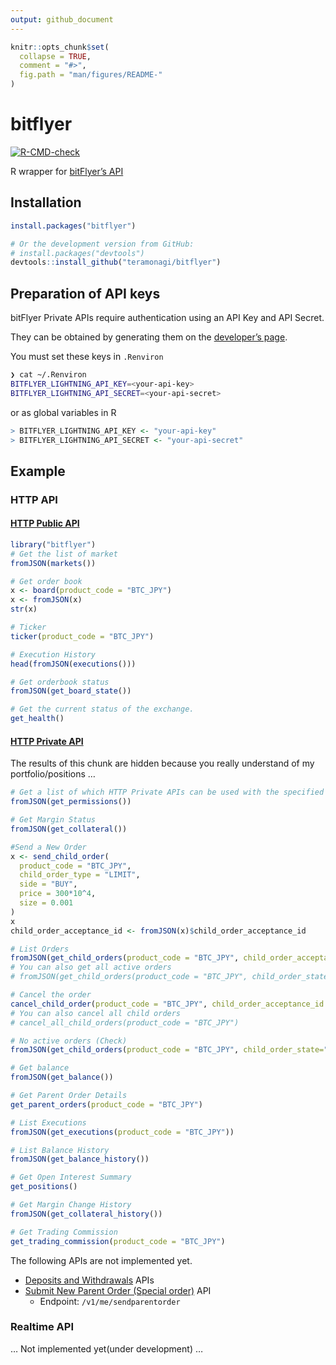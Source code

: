 ```yaml
---
output: github_document
---
```


<!-- README.md is generated from README.Rmd. Please edit that file -->

```r
knitr::opts_chunk$set(
  collapse = TRUE,
  comment = "#>",
  fig.path = "man/figures/README-"
)
```

# bitflyer 

<!-- badges: start -->
[![R-CMD-check](https://github.com/teramonagi/bitflyer/workflows/R-CMD-check/badge.svg)](https://github.com/teramonagi/bitflyer/actions)
<!-- badges: end -->

R wrapper for [bitFlyer's API](https://lightning.bitflyer.com/docs/api?lang=en)

## Installation

```r
install.packages("bitflyer")

# Or the development version from GitHub:
# install.packages("devtools")
devtools::install_github("teramonagi/bitflyer")
```

## Preparation of API keys
bitFlyer Private APIs require authentication using an API Key and API Secret. 

They can be obtained by generating them on the [developer's page](https://lightning.bitflyer.com/developer).

You must set these keys in `.Renviron`

```bash
❯ cat ~/.Renviron 
BITFLYER_LIGHTNING_API_KEY=<your-api-key>
BITFLYER_LIGHTNING_API_SECRET=<your-api-secret>
```
or as global variables in R

```r
> BITFLYER_LIGHTNING_API_KEY <- "your-api-key"
> BITFLYER_LIGHTNING_API_SECRET <- "your-api-secret"
```

## Example

### HTTP API
#### [HTTP Public API](https://lightning.bitflyer.com/docs/api?lang=en#http-public-api)

```r
library("bitflyer")
# Get the list of market
fromJSON(markets())

# Get order book
x <- board(product_code = "BTC_JPY")
x <- fromJSON(x)
str(x)

# Ticker 
ticker(product_code = "BTC_JPY")

# Execution History
head(fromJSON(executions()))

# Get orderbook status
fromJSON(get_board_state())

# Get the current status of the exchange.
get_health()
```

#### [HTTP Private API](https://lightning.bitflyer.com/docs/api?lang=en#http-private-api)


The results of this chunk are hidden because you really understand of my portfolio/positions ...

```r
# Get a list of which HTTP Private APIs can be used with the specified API key
fromJSON(get_permissions())

# Get Margin Status
fromJSON(get_collateral())

#Send a New Order
x <- send_child_order(
  product_code = "BTC_JPY", 
  child_order_type = "LIMIT", 
  side = "BUY", 
  price = 300*10^4, 
  size = 0.001
)
x
child_order_acceptance_id <- fromJSON(x)$child_order_acceptance_id

# List Orders
fromJSON(get_child_orders(product_code = "BTC_JPY", child_order_acceptance_id=child_order_acceptance_id))
# You can also get all active orders
# fromJSON(get_child_orders(product_code = "BTC_JPY", child_order_state="ACTIVE"))

# Cancel the order
cancel_child_order(product_code = "BTC_JPY", child_order_acceptance_id = child_order_acceptance_id)
# You can also cancel all child orders
# cancel_all_child_orders(product_code = "BTC_JPY")

# No active orders (Check)
fromJSON(get_child_orders(product_code = "BTC_JPY", child_order_state="ACTIVE"))

# Get balance
fromJSON(get_balance())

# Get Parent Order Details
get_parent_orders(product_code = "BTC_JPY")

# List Executions
fromJSON(get_executions(product_code = "BTC_JPY"))

# List Balance History
fromJSON(get_balance_history())

# Get Open Interest Summary
get_positions()

# Get Margin Change History
fromJSON(get_collateral_history())

# Get Trading Commission
get_trading_commission(product_code = "BTC_JPY")
```

The following APIs are not implemented yet.

- [Deposits and Withdrawals](https://lightning.bitflyer.com/docs?lang=en#get-crypto-assets-deposit-addresses) APIs
- [Submit New Parent Order (Special order)](https://lightning.bitflyer.com/docs?lang=en#submit-new-parent-order-special-order) API
  - Endpoint: `/v1/me/sendparentorder`

### Realtime API
... Not implemented yet(under development) ...

